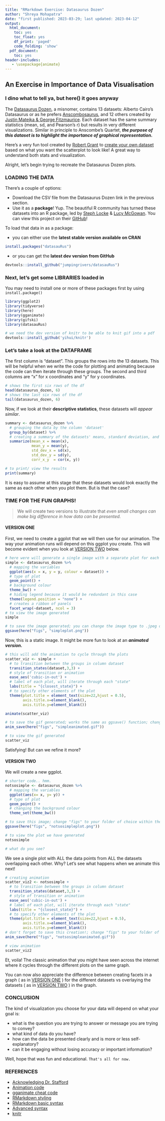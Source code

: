 ```yaml
---
title: "RMarkdown Exercise: Datasaurus Dozen"
author: "Shreya Mohapatra"
date: "first published: 2023-03-29; last updated: 2023-04-12"
output:
  html_document:
    toc: yes
    toc_float: yes
    df_print: 'paged'
    code_folding: 'show'
  pdf_document:
    toc: yes
header-includes:
   - \usepackage{animate}
---
```

## An Exercise in Importance of Data Visualisation

### I dino what to tell ya, but here() it goes anyway

The [Datasaurus Dozen](https://www.autodesk.com/research/publications/same-stats-different-graphs), a misnomer, contains 13 datasets: Alberto Cairo's Datasaurus or as he prefers [Anscombosaurus](http://www.thefunctionalart.com/2016/08/download-datasaurus-never-trust-summary.html), and 12 others created by [Justin Matejka & George Fitzmaurice](https://damassets.autodesk.net/content/dam/autodesk/www/autodesk-reasearch/Publications/pdf/same-stats-different-graphs.pdf). Each dataset has the same summary statistics (mean, sd, and Pearson's r) but results in very different visualizations. Similar in principle to Anscombe's Quartet, ***the purpose of this dataset is to highlight the importance of graphical representation.***

Here's a very fun tool created by [Robert Grant](http://robertgrantstats.co.uk/) to [create your own dataset](http://robertgrantstats.co.uk/drawmydata.html) based on what you want the scatterplot to look like! A great way to understand both stats and visualization.

Alright, let's begin trying to recreate the Datasaurus Dozen plots.

### LOADING THE DATA

There's a couple of options:

- Download the CSV file from the Datasaurus Dozen link in the previous section.
- Use it as a **package**! Yup. The beautiful R community has turned these datasets into an R package, led by [Steph Locke](https://github.com/stephlocke) & [Lucy McGowan](https://github.com/LucyMcGowan). You can view this project on their [GitHub](https://github.com/jumpingrivers/datasauRus)!

To load that data in as a package:

+ you can either use the **latest stable version available on CRAN**
```r
install.packages("datasauRus")
```

+ or you can get the **latest dev version from GitHub**
```r

devtools::install_github("jumpingrivers/datasauRus")

```

### Next, let's get some LIBRARIES loaded in

You may need to install one or more of these packages first by using `install.package()`

```r

library(ggplot2)
library(tidyverse)
library(here)
library(gganimate)
library(gifski)
library(datasauRus)

```

```r
# we need the dev version of knitr to be able to knit gif into a pdf
devtools::install_github('yihui/knitr')
```

### Let's take a look at the DATAFRAME

The first column is "dataset". This groups the rows into the 13 datasets. This will be helpful when we write the code for plotting and animating because the code can then iterate through these groups.
The second and third columns are "x" for x coordinates and "y" for y coordinates.

```r
# shows the first six rows of the df
head(datasaurus_dozen, 6)
# shows the last six rows of the df
tail(datasaurus_dozen, 6)

```

Now, if we look at their **descriptive statistics**, these datasets will *appear similar*.

```r

summary <- datasaurus_dozen %>% 
  # grouping the data by the column 'dataset'
  group_by(dataset) %>% 
  # creating a summary of the datasets' means, standard deviation, and correlation to show that their descriptive stats, in this case, are almost identical!
  summarize(mean_x = mean(x),
            mean_y = mean(y),
            std_dev_x = sd(x),
            std_dev_y = sd(y),
            corr_x_y  = cor(x, y))

# to print/ view the results
print(summary)

```

It is easy to assume at this stage that these datasets would look exactly the same as each other when you plot them. But is that the case?

### TIME FOR THE FUN GRAPHS!

> We will create two versions to illustrate that *even small changes can make big difference in how data can be presented.*

#### VERSION ONE

First, we need to create a ggplot that we will then use for our animation. The way your animation runs will depend on this ggplot you create. This will become evident when you look at [VERSION TWO](#version-two) below.

```r
# here were will generate a single image with a separate plot for each of the 13 datasets
simple <- datasaurus_dozen %>%
  # mapping the variables
  ggplot(aes(x = x, y = y, colour = dataset)) +
  # type of plot
  geom_point() +
  # background colour
  theme_bw() +
  # hiding legend because it would be redundant in this case
  theme(legend.position = "none") +
  # creates a ribbon of panels
  facet_wrap(~dataset, ncol = 3)
# to view the image generated
simple

# to save the image generated; you can change the image type to .jpeg or .TIFF etc; change "figs" to your folder of choice within the working directory
ggsave(here("figs", "simpleplot.png")) 

```

Now, this is a static image. It might be more fun to look at an ***animated version.***

```r

# this will add the animation to cycle through the plots
scatter_viz <- simple +
  # to transition between the groups in column dataset
  transition_states(dataset,3,3) +
  # style of transition or animation
  ease_aes('cubic-in-out') +
  # label of each plot, will iterate through each "state"
  labs(title = "{closest_state}") +
  # to specify other elements of the plot
  theme(plot.title = element_text(size=22,hjust = 0.5),
        axis.title.x=element_blank(),
        axis.title.y=element_blank())

animate(scatter_viz)

# to save the gif generated; works the same as ggsave() function; change "figs" to your folder of choice within the working directory
anim_save(here("figs", "simpleanimated.gif"))

# to view the gif generated
scatter_viz

```

Satisfying! But can we refine it more?

#### VERSION TWO

We will create a new ggplot.

```r

# shorter code.. hmm.
notsosimple <- datasaurus_dozen %>% 
  # mapping the variables
  ggplot(aes(x= x, y= y)) +
  # type of plot
  geom_point() +
  # changing the background colour
  theme_set(theme_bw())

# to save this image; change "figs" to your folder of choice within the working directory
ggsave(here("figs", "notsosimpleplot.png"))

# to view the plot we have generated
notsosimple

# what do you see?

```

We see a single plot with ALL the data points from ALL the datasets overlapping each other. Why? Let's see what happens when we animate this next!

```r

# creating animation
scatter_viz2 <- notsosimple +
  # to transition between the groups in column dataset
  transition_states(dataset,3,3) +
  # style of transition or animation
  ease_aes('cubic-in-out') +
  # label of each plot, will iterate through each "state"
  labs(title = "{closest_state}") +
  # to specify other elements of the plot
  theme(plot.title = element_text(size=22,hjust = 0.5),
        axis.title.x=element_blank(),
        axis.title.y=element_blank())
# don't forget to save this creation!; change "figs" to your folder of choice within the working directory
anim_save(here("figs", "notsosimpleanimated.gif"))

# view animation
scatter_viz2

```

Et, voila! The classic animation that you might have seen across the internet where it cycles through the different plots on the same graph.

You can now also appreciate the difference between creating facets in a graph ( as in [VERSION ONE](#version-one) ) for the different datasets vs overlaying the datasets ( as in [VERSION TWO](#version-two) ) in the graph.

### CONCLUSION

The kind of visualization you choose for your data will depend on what your goal is:

- what is the question you are trying to answer or message you are trying to convey?
- what kind of data do you have?
- how can the data be presented clearly and is more or less self-explanatory?
- can it be engaging without losing accuracy or important information?

Well, hope that was fun and educational.
`That's all for now.`

### REFERENCES

- [Acknowledging Dr. Stafford](https://tomstafford.github.io/psy6422/rmarkdown.html)
- [Animation code](https://rpubs.com/tylerotto/DinosaurusDozen)
- [gganimate cheat code](https://ugoproto.github.io/ugo_r_doc/pdf/gganimate.pdf)
- [RMarkdown styling](https://bookdown.org/yihui/rmarkdown/html-document.html)
- [RMarkdown basic syntax](https://www.markdownguide.org/basic-syntax/)
- [Advanced syntax](https://www.markdownguide.org/extended-syntax/)
- [knitr](https://yihui.org/knitr/options/)
